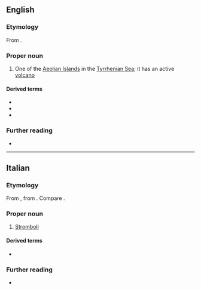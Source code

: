 {{also|stromboli}}

==English==

===Etymology===
From {{bor|en|it|Stromboli}}.

===Proper noun===
{{en-proper noun}}

# One of the [[Aeolian Islands]] in the [[Tyrrhenian Sea]]; it has an active [[volcano]]

====Derived terms====
* {{l|en|Strombolian}}
* {{l|en|Strombolite}}
* {{l|en|stromboli}}

===Further reading===
* {{pedia}}

----

==Italian==

===Etymology===
From {{der|it|grc|Στρογγύλη}}, from {{der|it|grc|στρογγῠ́λος|gloss=round, spherical}}. Compare {{cog|scn|Strògnuli}}.

===Proper noun===
{{it-proper noun|f}}

# [[#English|Stromboli]] {{gloss|one of the Aeolian islands}}

====Derived terms====
* {{l|it|Strombolicchio}}

===Further reading===
* {{pedia|lang=it}}

{{C|it|Islands}}